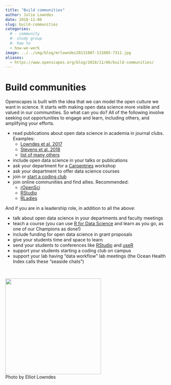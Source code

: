```yaml
---
title: "Build communities"
author: Julie Lowndes
date: 2018-11-06
slug: build-communities
categories:
  # - community
  #- study group
  #- how to
  - how-we-work
image: ../../img/blog/mrlowndes20131007-131005-7311.jpg
aliases: 
  - https://www.openscapes.org/blog/2018/11/06/build-communities/
---
```


# Build communities

Openscapes is built with the idea that we can model the open culture we want in science. It starts with making open data science more visible and valued in our communities. So what can you do? All of the following involve seeking out opportunities to engage and learn, including others, and amplifying your efforts. 

- read publications about open data science in academia in journal clubs. Examples:
  - [Lowndes et al. 2017](https://www.nature.com/articles/s41559-017-0160)
  - [Stevens et al. 2018](https://www.biorxiv.org/content/early/2018/11/11/265421)
  - [list of many others](http://ohi-science.org/news/importance-of-open-data-science-tools)
- include open data science in your talks or publications
- ask your department for a [Carpentries](https://carpentries.org/) workshop
- ask your department to offer data science courses
- join or [start a coding club](/blog/2018/11/16/how-to-start-a-coding-club/)
- join online communities and find allies. Recommended: 
    - [rOpenSci](https://ropensci.org/)
    - [RStudio](https://community.rstudio.com/)
    - [RLadies](https://rladies.org)
    
<!--- - [use Twitter for science]() --->

And if you are in a leadership role, in addition to all the above:

- talk about open data science in your departments and faculty meetings
- teach a course (you can use [R for Data Science](https://r4ds.had.co.nz/) and learn as you go, as one of our Champions as done!)
- include funding for open data science in grant proposals
- give your students time and space to learn
- send your students to conferences like [RStudio](https://www.rstudio.com/conference/) and [useR](http://user2019.r-project.org/) 
- support your students starting a coding club on campus
- support your lab having "data workflow" lab meetings (the Ocean Health Index calls these "seaside chats")

<br>

<img src="/img/blog/mrlowndes20131007-131005-7311.jpg" width="300px">  
Photo by Elliot Lowndes

